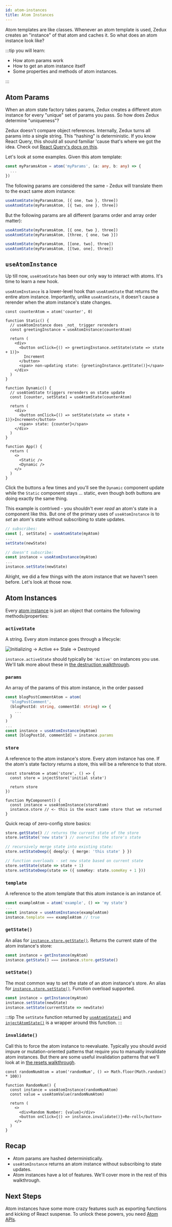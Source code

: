 ```yaml
---
id: atom-instances
title: Atom Instances
---
```


Atom templates are like classes. Whenever an atom template is used, Zedux creates an "instance" of that atom and caches it. So what does an atom instance look like?

:::tip you will learn:

- How atom params work
- How to get an atom instance itself
- Some properties and methods of atom instances.

:::

## Atom Params

When an atom state factory takes params, Zedux creates a different atom instance for every "unique" set of params you pass. So how does Zedux determine "uniqueness"?

Zedux doesn't compare object references. Internally, Zedux turns all params into a single string. This "hashing" is deterministic. If you know React Query, this should all sound familiar 'cause that's where we got the idea. Check out [React Query's docs on this](https://react-query.tanstack.com/guides/query-keys#query-keys-are-hashed-deterministically).

Let's look at some examples. Given this atom template:

```ts
const myParamsAtom = atom('myParams', (a: any, b: any) => {
  ...
})
```

The following params are considered the same - Zedux will translate them to the exact same atom instance:

```ts
useAtomState(myParamsAtom, [{ one, two }, three])
useAtomState(myParamsAtom, [{ two, one }, three])
```

But the following params are all different (params order and array order matter):

```ts
useAtomState(myParamsAtom, [{ one, two }, three])
useAtomState(myParamsAtom, [three, { one, two }])

useAtomState(myParamsAtom, [[one, two], three])
useAtomState(myParamsAtom, [[two, one], three])
```

## `useAtomInstance`

Up till now, `useAtomState` has been our only way to interact with atoms. It's time to learn a new hook.

`useAtomInstance` is a lower-level hook than `useAtomState` that returns the entire atom instance. Importantly, unlike `useAtomState`, it doesn't cause a rerender when the atom instance's state changes.

```tsx live ecosystemId=atom-instances/useAtomInstance resultVar=App
const counterAtom = atom('counter', 0)

function Static() {
  // useAtomInstance does _not_ trigger rerenders
  const greetingInstance = useAtomInstance(counterAtom)

  return (
    <div>
      <button onClick={() => greetingInstance.setState(state => state + 1)}>
        Increment
      </button>
      <span> non-updating state: {greetingInstance.getState()}</span>
    </div>
  )
}

function Dynamic() {
  // useAtomState triggers rerenders on state update
  const [counter, setState] = useAtomState(counterAtom)

  return (
    <div>
      <button onClick={() => setState(state => state + 1)}>Increment</button>
      <span> state: {counter}</span>
    </div>
  )
}

function App() {
  return (
    <>
      <Static />
      <Dynamic />
    </>
  )
}
```

Click the buttons a few times and you'll see the `Dynamic` component update while the `Static` component stays ... static, even though both buttons are doing exactly the same thing.

This example is contrived - you shouldn't ever _read_ an atom's state in a component like this. But one of the primary uses of `useAtomInstance` is to _set_ an atom's state without subscribing to state updates.

```ts
// subscribes:
const [, setState] = useAtomState(myAtom)
...
setState(newState)

// doesn't subscribe:
const instance = useAtomInstance(myAtom)
...
instance.setState(newState)
```

Alright, we did a few things with the atom instance that we haven't seen before. Let's look at those now.

## Atom Instances

Every [atom instance](../api/classes/AtomInstance) is just an object that contains the following methods/properties:

### `activeState`

A string. Every atom instance goes through a lifecycle:

![Initializing -> Active <-> Stale -> Destroyed](/img/diagrams/active-state-machine.png)

`instance.activeState` should typically be `'Active'` on instances you use. We'll talk more about these in [the destruction walkthrough](destruction).

### `params`

An array of the params of this atom instance, in the order passed

```ts
const blogPostCommentAtom = atom(
  'blogPostComment',
  (blogPostId: string, commentId: string) => {
    ...
  }
)
...
const instance = useAtomInstance(myAtom)
const [blogPostId, commentId] = instance.params
```

### `store`

A reference to the atom instance's store. Every atom instance has one. If the atom's state factory returns a store, this will be a reference to that store.

```tsx
const storeAtom = atom('store', () => {
  const store = injectStore('initial state')

  return store
})

function MyComponent() {
  const instance = useAtomInstance(storeAtom)
  instance.store // <- this is the exact same store that we returned
}
```

Quick recap of zero-config store basics:

```ts
store.getState() // returns the current state of the store
store.setState('new state') // overwrites the store's state

// recursively merge state into existing state:
store.setStateDeep({ deeply: { merge: 'this state' } })

// function overloads - set new state based on current state
store.setState(state => state + 1)
store.setStateDeep(state => ({ someKey: state.someKey + 1 }))
```

### `template`

A reference to the atom template that this atom instance is an instance of.

```ts
const exampleAtom = atom('example', () => 'my state')
...
const instance = useAtomInstance(exampleAtom)
instance.template === exampleAtom // true
```

### `getState()`

An alias for [`instance.store.getState()`](../api/classes/Store#getstate). Returns the current state of the atom instance's store:

```ts
const instance = getInstance(myAtom)
instance.getState() === instance.store.getState()
```

### `setState()`

The most common way to set the state of an atom instance's store. An alias for [`instance.store.setState()`](../api/classes/Store#setstate). Function overload supported.

```ts
const instance = getInstance(myAtom)
instance.setState(newState)
instance.setState(currentState => newState)
```

:::tip
The `setState` function returned by [`useAtomState()`](../api/hooks/useAtomState) and [`injectAtomState()`](../api/injectors/injectAtomState) is a wrapper around this function.
:::

### `invalidate()`

Call this to force the atom instance to reevaluate. Typically you should avoid impure or mutation-oriented patterns that require you to manually invalidate atom instances. But there are some useful invalidation patterns that we'll look at in [the resets walkthrough](resets).

```tsx live ecosystemId=atom-instances/invalidate resultVar=RandomNum
const randomNumAtom = atom('randomNum', () => Math.floor(Math.random() * 100))

function RandomNum() {
  const instance = useAtomInstance(randomNumAtom)
  const value = useAtomValue(randomNumAtom)

  return (
    <>
      <div>Random Number: {value}</div>
      <button onClick={() => instance.invalidate()}>Re-roll</button>
    </>
  )
}
```

## Recap

- Atom params are hashed deterministically.
- `useAtomInstance` returns an atom instance without subscribing to state updates.
- Atom instances have a lot of features. We'll cover more in the rest of this walkthrough.

## Next Steps

Atom instances have some more crazy features such as exporting functions and kicking of React suspense. To unlock these powers, you need [Atom APIs](atom-apis).
